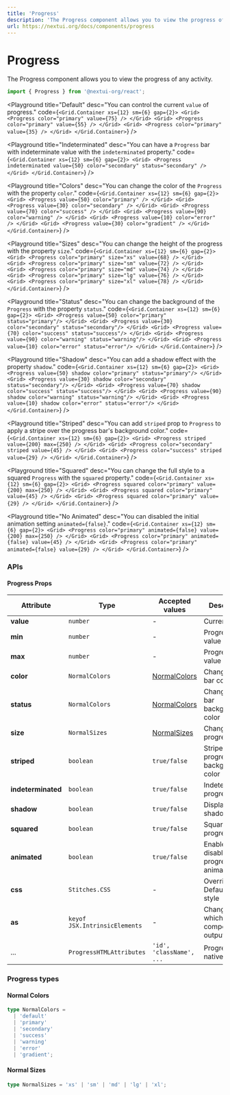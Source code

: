 ```yaml
---
title: 'Progress'
description: 'The Progress component allows you to view the progress of any activity.'
url: https://nextui.org/docs/components/progress
---
```


# Progress

The Progress component allows you to view the progress of any activity.

```jsx
import { Progress } from '@nextui-org/react';
```

<CarbonAd />

<Spacer y={2} />

<Playground
  title="Default"
  desc="You can control the current `value` of progress."
  code={`
 <Grid.Container xs={12} sm={6} gap={2}>
    <Grid>
      <Progress color="primary" value={75} />
    </Grid>
    <Grid>
      <Progress color="primary" value={55} />
    </Grid>
    <Grid>
      <Progress color="primary" value={35} />
    </Grid>
</Grid.Container>
`}
/>

<Playground
  title="Indeterminated"
  desc="You can have a `Progress` bar with indeterminate value with the `indeterminated` property."
  code={`
 <Grid.Container xs={12} sm={6} gap={2}>
    <Grid>
        <Progress indeterminated value={50} color="secondary" status="secondary" />
    </Grid>
</Grid.Container>
`}
/>

<Playground
  title="Colors"
  desc="You can change the color of the `Progress` with the property `color`."
  code={`
<Grid.Container xs={12} sm={6} gap={2}>
  <Grid>
    <Progress value={50} color="primary" />
  </Grid>
  <Grid>
    <Progress value={30} color="secondary" />
  </Grid>
  <Grid>
    <Progress value={70} color="success" />
  </Grid>
  <Grid>
    <Progress value={90} color="warning" />
  </Grid>
  <Grid>
    <Progress value={10} color="error" />
  </Grid>
  <Grid>
    <Progress value={30} color="gradient" />
  </Grid>
</Grid.Container>
`}
/>

<Playground
  title="Sizes"
  desc="You can change the height of the progress with the property `size`."
  code={`
 <Grid.Container xs={12} sm={6} gap={2}>
    <Grid>
      <Progress color="primary" size="xs" value={68} />
    </Grid>
    <Grid>
      <Progress color="primary" size="sm" value={72} />
    </Grid>
    <Grid>
      <Progress color="primary" size="md" value={74} />
    </Grid>
    <Grid>
      <Progress color="primary" size="lg" value={76} />
    </Grid>
    <Grid>
      <Progress color="primary" size="xl" value={78} />
    </Grid>
</Grid.Container>
`}
/>

<Playground
  title="Status"
  desc="You can change the background of the `Progress` with the property `status`."
  code={`
<Grid.Container xs={12} sm={6} gap={2}>
  <Grid>
    <Progress value={50} color="primary" status="primary"/>
  </Grid>
  <Grid>
    <Progress value={30} color="secondary" status="secondary"/>
  </Grid>
  <Grid>
    <Progress value={70} color="success" status="success"/>
  </Grid>
  <Grid>
    <Progress value={90} color="warning" status="warning"/>
  </Grid>
  <Grid>
    <Progress value={10} color="error" status="error"/>
  </Grid>
</Grid.Container>
`}
/>

<Playground
  title="Shadow"
  desc="You can add a shadow effect with the property `shadow`."
  code={`
<Grid.Container xs={12} sm={6} gap={2}>
  <Grid>
    <Progress value={50} shadow color="primary" status="primary"/>
  </Grid>
  <Grid>
    <Progress value={30} shadow color="secondary" status="secondary"/>
  </Grid>
  <Grid>
    <Progress value={70} shadow color="success" status="success"/>
  </Grid>
  <Grid>
    <Progress value={90} shadow color="warning" status="warning"/>
  </Grid>
  <Grid>
    <Progress value={10} shadow color="error" status="error"/>
  </Grid>
</Grid.Container>
`}
/>

<Playground
  title="Striped"
  desc="You can add `striped` prop to `Progress` to apply a stripe over the progress bar's background color."
  code={`
<Grid.Container xs={12} sm={6} gap={2}>
  <Grid>
    <Progress striped value={200} max={250} />
  </Grid>
  <Grid>
    <Progress color="secondary" striped value={45} />
  </Grid>
  <Grid>
    <Progress color="success" striped value={29} />
  </Grid>
</Grid.Container>
`}
/>

<Playground
  title="Squared"
  desc="You can change the full style to a squared `Progress` with the `squared` property."
  code={`
 <Grid.Container xs={12} sm={6} gap={2}>
  <Grid>
    <Progress squared color="primary" value={200} max={250} />
  </Grid>
  <Grid>
    <Progress squared color="primary" value={45} />
  </Grid>
  <Grid>
    <Progress squared color="primary" value={29} />
  </Grid>
</Grid.Container>
`}
/>

<Playground
  title="No Animated"
  desc="You can disabled the initial animation setting `animated={false}`."
  code={`
 <Grid.Container xs={12} sm={6} gap={2}>
  <Grid>
    <Progress color="primary" animated={false} value={200} max={250} />
  </Grid>
  <Grid>
    <Progress color="primary" animated={false} value={45} />
  </Grid>
  <Grid>
    <Progress color="primary" animated={false} value={29} />
  </Grid>
</Grid.Container>
`}
/>

<Spacer y={3} />

### APIs

<Spacer y={2} />

#### Progress Props

| Attribute          | Type                     | Accepted values                | Description                                     | Default    |
| ------------------ | ------------------------ | ------------------------------ | ----------------------------------------------- | ---------- |
| **value**          | `number`                        | -                              | Current value                                   | -          |
| **min**            | `number`                        | -                              | Progress min value                              | `0`        |
| **max**            | `number`                        | -                              | Progress max value                              | `100`      |
| **color**          | `NormalColors`                  | [NormalColors](#normal-colors) | Change filler bar color                         | `default`  |
| **status**         | `NormalColors`                  | [NormalColors](#normal-colors) | Change filler bar background color              | `default`  |
| **size**           | `NormalSizes`                   | [NormalSizes](#normal-sizes)   | Change progress size                            | `medium`   |
| **striped**        | `boolean`                       | `true/false`                   | Stripe over the progress bar's background color | `false`    |
| **indeterminated** | `boolean`                       | `true/false`                   | Indeterminated progress                         | `false`    |
| **shadow**         | `boolean`                       | `true/false`                   | Display shadow effect                           | `false`    |
| **squared**        | `boolean`                       | `true/false`                   | Squared progress                                | `false`    | 
| **animated**       | `boolean`                       | `true/false`                   | Enable or disable the progress animation        | `true`     |
| **css**            | `Stitches.CSS`                  | -                              | Override Default CSS style                      | -          |
| **as**             | `keyof JSX.IntrinsicElements`   | -                              | Changes which tag component outputs             | `div`      |
| ...                | `ProgressHTMLAttributes`        | `'id', 'className', ...`       | Progress native props                           | -          |

<Spacer y={2} />

### Progress types

<Spacer y={1} />

#### Normal Colors

```ts
type NormalColors =
  | 'default'
  | 'primary'
  | 'secondary'
  | 'success'
  | 'warning'
  | 'error'
  | 'gradient';
```

#### Normal Sizes

```ts
type NormalSizes = 'xs' | 'sm' | 'md' | 'lg' | 'xl';
```
